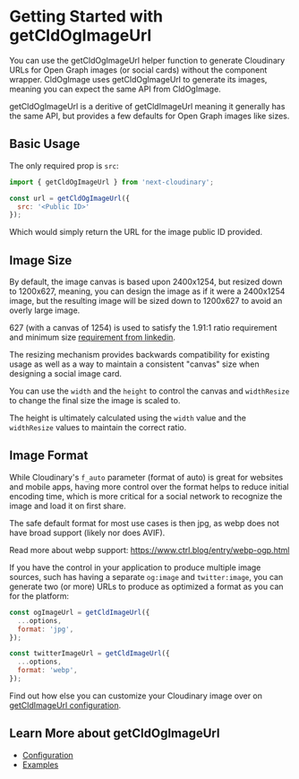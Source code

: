 


<Head>
  <title>getCldOgImageUrl - Next Cloudinary</title>
  <meta name="og:title" content="Getting Started with getCldOgImageUrl - Next Cloudinary" />
  <meta name="og:url" content={`https://next.cloudinary.dev/getcldogimageurl/basic-usage`} />
</Head>

<OgImage
  title="getCldOgImageUrl"
  twitterTitle="Getting Started with getCldOgImageUrl"
/>

# Getting Started with getCldOgImageUrl

You can use the getCldOgImageUrl helper function to generate Cloudinary URLs for Open Graph images (or social cards) without the component wrapper. CldOgImage uses getCldOgImageUrl to generate its images, meaning you can expect the same API from CldOgImage.

getCldOgImageUrl is a deritive of getCldImageUrl meaning it generally has the same API, but provides a few defaults for Open Graph images like sizes.

## Basic Usage

The only required prop is `src`:

```js copy
import { getCldOgImageUrl } from 'next-cloudinary';

const url = getCldOgImageUrl({
  src: '<Public ID>'
});
```

Which would simply return the URL for the image public ID provided.

<div style={{ maxWidth: 500, margin: '0 auto' }}>
  <CldImage
    src={getCldImageUrl({
      src: `${process.env.IMAGES_DIRECTORY}/galaxy`,
      width: 960,
      height: 600,
    })}
    width="960"
    height="600"
    sizes="(max-width: 480px) 100vw, 50vw"
    alt=""
    preserveTransformations
  />
</div>

## Image Size

By default, the image canvas is based upon 2400x1254, but resized down to 1200x627, meaning, you can design the image as if it were a 2400x1254 image, but the resulting image will be sized down to 1200x627 to avoid an overly large image.

627 (with a canvas of 1254) is used to satisfy the 1.91:1 ratio requirement and minimum size [requirement from linkedin](https://www.linkedin.com/help/linkedin/answer/a521928/make-your-website-shareable-on-linkedin).

The resizing mechanism provides backwards compatibility for existing usage as well as a way to maintain a consistent "canvas" size when designing a social image card.

You can use the `width` and the `height` to control the canvas and `widthResize` to change the final size the image is scaled to.

The height is ultimately calculated using the `width` value and the `widthResize` values to maintain the correct ratio.

## Image Format

While Cloudinary's `f_auto` parameter (format of auto) is great for websites and mobile apps, having more control over the format helps to reduce initial encoding time, which is more critical for a social network to recognize the image and load it on first share.

The safe default format for most use cases is then jpg, as webp does not have broad support (likely nor does AVIF).

Read more about webp support: https://www.ctrl.blog/entry/webp-ogp.html

If you have the control in your application to produce multiple image sources, such has having a separate `og:image` and `twitter:image`, you can generate two (or more) URLs to produce as optimized a format as you can for the platform:

```js copy
const ogImageUrl = getCldImageUrl({
  ...options,
  format: 'jpg',
});

const twitterImageUrl = getCldImageUrl({
  ...options,
  format: 'webp',
});
```

Find out how else you can customize your Cloudinary image over on [getCldImageUrl configuration](/getcldimageurl/configuration).

## Learn More about getCldOgImageUrl
* [Configuration](/getcldogimageurl/configuration)
* [Examples](/getcldogimageurl/examples)